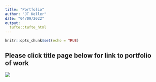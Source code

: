 ```yaml
---
title: "Portfolio"
author: "JT Keller"
date: "04/09/2022"
output: 
  tufte::tufte_html
---
```


```r
knitr::opts_chunk$set(echo = TRUE)
```

## Please click title page below for link to portfolio of work


[![](thumbnails/title thumb.png)](https://jtkeller29.github.io/visual_portfolio/fullsize/Keller_portfolio_april2022.pdf)

